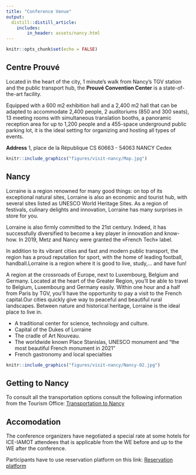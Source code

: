 ```yaml
---
title: "Conference Venue"
output:
  distill::distill_article:
    includes:
        in_header: assets/nancy.html
---
```


```r
knitr::opts_chunk$set(echo = FALSE)
```

## Centre Prouvé

Located in the heart of the city, 1 minute's walk from Nancy's TGV station and the public transport hub, the **Prouvé Convention Center** is a state-of-the-art facility.
 
Equipped with a 600 m2 exhibition hall and a 2,400 m2 hall that can be adapted to accommodate 2,400 people, 2 auditoriums (850 and 300 seats), 13 meeting rooms with simultaneous translation booths, a panoramic reception area for up to 1,200 people and a 455-space underground public parking lot, it is the ideal setting for organizing and hosting all types of events.
 
**Address** 
1, place de la République
CS 60663 - 54063 NANCY Cedex

```r
knitr::include_graphics("figures/visit-nancy/Map.jpg")
```



## Nancy

Lorraine is a region renowned for many good things: on top of its exceptional natural sites, Lorraine is also an economic and tourist hub, with several sites listed as UNESCO World Heritage Sites. As a region of festivals, culinary delights and innovation, Lorraine has many surprises in store for you.

Lorraine is also firmly committed to the 21st century.
Indeed, it has successfully diversified to become a key player in innovation and know-how. In 2019, Metz and Nancy were granted the «French Tech» label.

In addition to its vibrant cities and fast and modern public transport, the region has a proud reputation for sport, with the home of leading football, handball.Lorraine is a region where it is good to live, study,... and have fun!

A region at the crossroads of Europe, next to Luxembourg, Belgium and Germany.
Located at the heart of the Greater Region, you’ll be able to travel to Belgium, Luxembourg and Germany easily. Within one hour and a half from Paris by TGV, you’ll have the opportunity to pay a visit to the French capital.Our cities quickly give way to peaceful and beautiful rural landscapes. Between nature and historical heritage, Lorraine is the ideal place to live in.

- A traditional center for science, technology and culture.
- Capital of the Dukes of Lorraine
- The cradle of Art Nouveau. 
- The worldwide known Place Stanislas, UNESCO monument and “the most beautiful French monument in 2021”
- French gastronomy and local specialties

```r
knitr::include_graphics("figures/visit-nancy/Nancy-02.jpg")
```

## Getting to Nancy

To consult all the transportation options consult the following information from the Tourism Office:
[Transportation to Nancy](https://www.nancy-tourisme.fr/en/prepare-your-stay/access-and-transport/getting-to-nancy/)


## Accomodation

The conference organizers have negotiated a special rate at some hotels for ICE-IAMOT attendees that is applicable from the WE before and up to the WE after the conference.

Participants have to use reservation platform on this link: 
[Reservation platform](http://event.nancy-tourisme.fr/event/registration?eventid=176&langue=UK)
